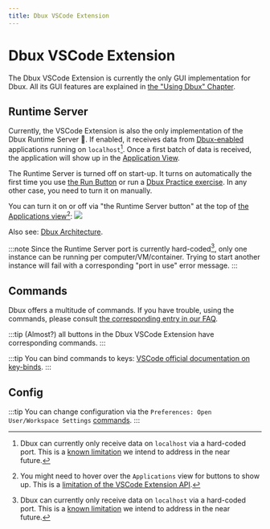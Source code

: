 ```yaml
---
title: Dbux VSCode Extension
---
```

# Dbux VSCode Extension


<TOC toc={toc} />


The Dbux VSCode Extension is currently the only GUI implementation for Dbux. All its GUI features are explained in [the "Using Dbux" Chapter](../using-dbux/02-enable-dbux.mdx).


## Runtime Server

Currently, the VSCode Extension is also the only implementation of the Dbux Runtime Server 📡. If enabled, it receives data from [Dbux-enabled](../using-dbux/02-enable-dbux.mdx) applications running on `localhost`[^1]. Once a first batch of data is received, the application will show up in the [Application View](../using-dbux/applications).

The Runtime Server is turned off on start-up. It turns on automatically the first time you use [the Run Button](../using-dbux/03-the-run-button.mdx) or run a [Dbux Practice exercise](../dbux-practice/01-overview.mdx). In any other case, you need to turn it on manually. 

You can turn it on or off via "the Runtime Server button" at the top of [the Applications view](../using-dbux/06-applications.mdx)[^2]:
<Img screen src="runtime-server-button.png" />

Also see: [Dbux Architecture](./00-architecture-overview.mdx).

:::note
Since the Runtime Server port is currently hard-coded[^1], only one instance can be running per computer/VM/container. Trying to start another instance will fail with a corresponding "port in use" error message.
:::

## Commands


Dbux offers a multitude of commands. If you have trouble, using the commands, please consult [the corresponding entry in our FAQ](../07-faq.mdx#how-to-use-commands).

:::tip
(Almost?) all buttons in the Dbux VSCode Extension have corresponding commands.
:::

:::tip
You can bind commands to keys: [VSCode official documentation on key-binds](https://code.visualstudio.com/docs/getstarted/keybindings).
:::

<Commands />


## Config


:::tip
You can change configuration via the `Preferences: Open User/Workspace Settings` [commands](../07-faq.mdx#how-to-use-commands).
:::

<Config />


[^1]: Dbux can currently only receive data on `localhost` via a hard-coded port. This is a [known limitation](../advanced/future-work) we intend to address in the near future.
[^2]: You might need to hover over the `Applications` view for buttons to show up. This is a [limitation of the VSCode Extension API](https://github.com/microsoft/vscode/issues/78829).
